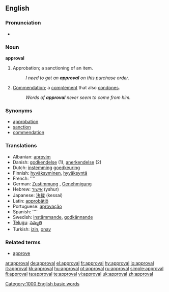 ==English==

===Pronunciation===
*{{audio|en-us-approval.ogg|Audio (US)}}

===Noun===
'''approval'''

# Approbation; a sanctioning of an item.
#:''I need to get an '''approval''' on this purchase order.''
# [[Commendation]]; a [[complement]] that also [[condone]]s.
#:''Words of '''approval''' never seem to come from him.''

===Synonyms===
*[[approbation]]
*[[sanction]]
*[[commendation]]

===Translations===
{{rfc-level|Translations at L3+ (AutoFormat would have corrected level of Synonyms)}}
*Albanian: [[aprovim]]
*Danish: [[godkendelse]] {{c}} (1), [[anerkendelse]] {{c}} (2)
*Dutch: [[instemming]] {{f}} [[goedkeuring]] {{f}}
*Finnish: [[hyväksyminen]], [[hyväksyntä]]
*French: [[]] ''''
*German: [[Zustimmung]] {{f}}, [[Genehmigung]] {{f}}
*Hebrew: [[אישור]] (yshur) {{m}}
*Japanese: [[決裁]] (kessai)
*Latin: [[approbatio|approbātiō]] {{f}}
*Portuguese: [[aprovação]]
*Spanish: [[]] ''''
*Swedish: [[instämmande]], [[godkännande]]
*[[Telugu]]: [[సమ్మతి]]
*Turkish: [[izin]], [[onay]]

===Related terms===
*[[approve]]

[[Category:1000 English basic words]]

[[ar:approval]]
[[de:approval]]
[[el:approval]]
[[fr:approval]]
[[hy:approval]]
[[io:approval]]
[[it:approval]]
[[kk:approval]]
[[hu:approval]]
[[pt:approval]]
[[ru:approval]]
[[simple:approval]]
[[fi:approval]]
[[ta:approval]]
[[te:approval]]
[[vi:approval]]
[[uk:approval]]
[[zh:approval]]